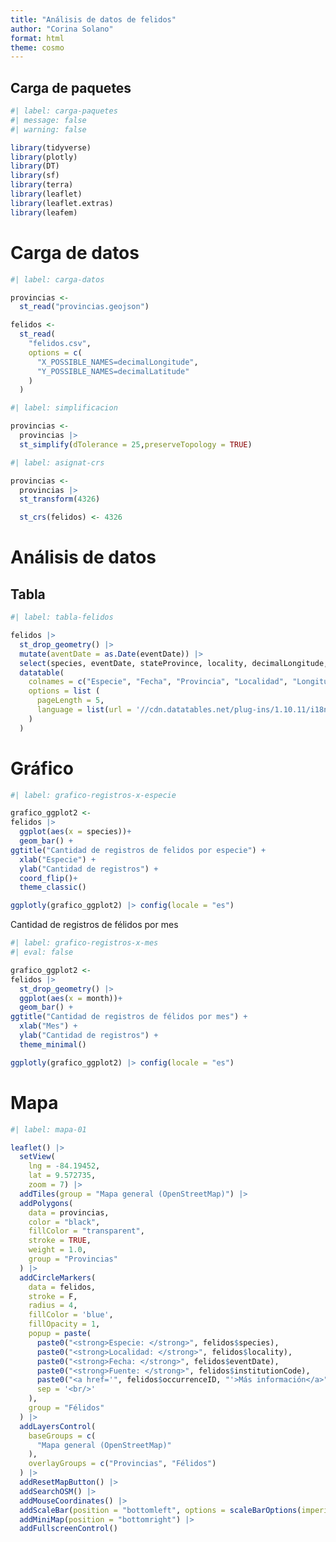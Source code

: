 ---
title: "Análisis de datos de felidos"
author: "Corina Solano"
format: html
theme: cosmo
---

## Carga de paquetes

```{r}
#| label: carga-paquetes
#| message: false
#| warning: false

library(tidyverse)
library(plotly)
library(DT)
library(sf)
library(terra)
library(leaflet)
library(leaflet.extras)
library(leafem)
```

# Carga de datos

```{r}
#| label: carga-datos

provincias <-
  st_read("provincias.geojson")

felidos <-
  st_read(
    "felidos.csv",
    options = c(
      "X_POSSIBLE_NAMES=decimalLongitude",
      "Y_POSSIBLE_NAMES=decimalLatitude"
    )
  )
```

```{r}
#| label: simplificacion

provincias <-
  provincias |>
  st_simplify(dTolerance = 25,preserveTopology = TRUE)
```

```{r}
#| label: asignat-crs

provincias <-
  provincias |>
  st_transform(4326)

  st_crs(felidos) <- 4326
```


# Análisis de datos

## Tabla

```{r}
#| label: tabla-felidos

felidos |>
  st_drop_geometry() |>
  mutate(aventDate = as.Date(eventDate)) |>
  select(species, eventDate, stateProvince, locality, decimalLongitude, decimalLatitude) |>
  datatable(
    colnames = c("Especie", "Fecha", "Provincia", "Localidad", "Longitud", "Latitud"),
    options = list (
      pageLength = 5,
      language = list(url = '//cdn.datatables.net/plug-ins/1.10.11/i18n/Spanish.json')
    )
  )
```


# Gráfico

```{r}
#| label: grafico-registros-x-especie

grafico_ggplot2 <-
felidos |>
  ggplot(aes(x = species))+
  geom_bar() +
ggtitle("Cantidad de registros de felidos por especie") +
  xlab("Especie") +
  ylab("Cantidad de registros") +
  coord_flip()+
  theme_classic()

ggplotly(grafico_ggplot2) |> config(locale = "es")
```

Cantidad de registros de félidos por mes

```{r}
#| label: grafico-registros-x-mes
#| eval: false

grafico_ggplot2 <-
felidos |>
  st_drop_geometry() |>
  ggplot(aes(x = month))+
  geom_bar() +
ggtitle("Cantidad de registros de félidos por mes") +
  xlab("Mes") +
  ylab("Cantidad de registros") +
  theme_minimal()

ggplotly(grafico_ggplot2) |> config(locale = "es")
```


# Mapa

```{r}
#| label: mapa-01

leaflet() |>
  setView(
    lng = -84.19452,
    lat = 9.572735,
    zoom = 7) |>
  addTiles(group = "Mapa general (OpenStreetMap)") |>
  addPolygons(
    data = provincias,
    color = "black",
    fillColor = "transparent",
    stroke = TRUE,
    weight = 1.0,
    group = "Provincias"
  ) |>
  addCircleMarkers(
    data = felidos,
    stroke = F,
    radius = 4,
    fillColor = 'blue',
    fillOpacity = 1,
    popup = paste(
      paste0("<strong>Especie: </strong>", felidos$species),
      paste0("<strong>Localidad: </strong>", felidos$locality),
      paste0("<strong>Fecha: </strong>", felidos$eventDate),
      paste0("<strong>Fuente: </strong>", felidos$institutionCode),
      paste0("<a href='", felidos$occurrenceID, "'>Más información</a>"),
      sep = '<br/>'
    ),
    group = "Félidos"
  ) |>
  addLayersControl(
    baseGroups = c(
      "Mapa general (OpenStreetMap)"
    ),
    overlayGroups = c("Provincias", "Félidos")
  ) |> 
  addResetMapButton() |> 
  addSearchOSM() |> 
  addMouseCoordinates() |> 
  addScaleBar(position = "bottomleft", options = scaleBarOptions(imperial = FALSE)) |> 
  addMiniMap(position = "bottomright") |> 
  addFullscreenControl() 
```







